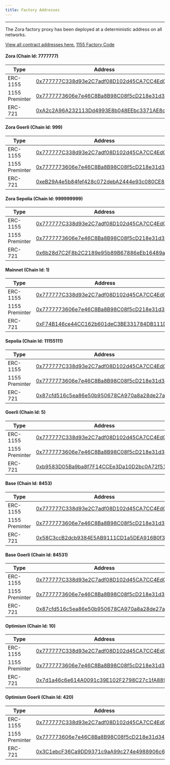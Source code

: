 ```yaml
---
title: Factory Addresses
---
```


---

The Zora factory proxy has been deployed at a deterministic address on all networks.

[View all contract addresses here.](https://github.com/ourzora/zora-protocol/tree/main/packages/protocol-deployments/addresses)
[1155 Factory Code](https://github.com/ourzora/zora-protocol/blob/main/packages/1155-contracts/src/factory/ZoraCreator1155FactoryImpl.sol)

#### Zora (Chain Id: 7777777)

| Type           | Address                                                                                                                       |
| -------------- | ----------------------------------------------------------------------------------------------------------------------------- |
| ERC-1155       | [0x777777C338d93e2C7adf08D102d45CA7CC4Ed021](https://explorer.zora.energy/address/0x777777C338d93e2C7adf08D102d45CA7CC4Ed021) |
| 1155 Preminter | [0x7777773606e7e46C8Ba8B98C08f5cD218e31d340](https://explorer.zora.energy/address/0x7777773606e7e46C8Ba8B98C08f5cD218e31d340) |
| ERC-721        | [0xA2c2A96A232113Dd4993E8b048EEbc3371AE8d85](https://explorer.zora.energy/address/0xA2c2A96A232113Dd4993E8b048EEbc3371AE8d85) |

#### Zora Goerli (Chain Id: 999)

| Type           | Address                                                                                                                               |
| -------------- | ------------------------------------------------------------------------------------------------------------------------------------- |
| ERC-1155       | [0x777777C338d93e2C7adf08D102d45CA7CC4Ed021](https://testnet.explorer.zora.energy/address/0x777777C338d93e2C7adf08D102d45CA7CC4Ed021) |
| 1155 Preminter | [0x7777773606e7e46C8Ba8B98C08f5cD218e31d340](https://testnet.explorer.zora.energy/address/0x7777773606e7e46C8Ba8B98C08f5cD218e31d340) |
| ERC-721        | [0xeB29A4e5b84fef428c072debA2444e93c080CE87](https://testnet.explorer.zora.energy/address/0xeB29A4e5b84fef428c072debA2444e93c080CE87) |

#### Zora Sepolia (Chain Id: 999999999)

| Type           | Address                                                                                                                               |
| -------------- | ------------------------------------------------------------------------------------------------------------------------------------- |
| ERC-1155       | [0x777777C338d93e2C7adf08D102d45CA7CC4Ed021](https://sepolia.explorer.zora.energy/address/0x777777C338d93e2C7adf08D102d45CA7CC4Ed021) |
| 1155 Preminter | [0x7777773606e7e46C8Ba8B98C08f5cD218e31d340](https://sepolia.explorer.zora.energy/address/0x7777773606e7e46C8Ba8B98C08f5cD218e31d340) |
| ERC-721        | [0x6b28d7C2F8b2C2189e95b89B67886eEb16489a97](https://sepolia.explorer.zora.energy/address/0x6b28d7C2F8b2C2189e95b89B67886eEb16489a97) |

#### Mainnet (Chain Id: 1)

| Type           | Address                                                                                                               |
| -------------- | --------------------------------------------------------------------------------------------------------------------- |
| ERC-1155       | [0x777777C338d93e2C7adf08D102d45CA7CC4Ed021](https://etherscan.io/address/0x777777C338d93e2C7adf08D102d45CA7CC4Ed021) |
| 1155 Preminter | [0x7777773606e7e46C8Ba8B98C08f5cD218e31d340](https://etherscan.io/address/0x7777773606e7e46C8Ba8B98C08f5cD218e31d340) |
| ERC-721        | [0xF74B146ce44CC162b601deC3BE331784DB111DC1](https://etherscan.io/address/0xF74B146ce44CC162b601deC3BE331784DB111DC1) |

#### Sepolia (Chain Id: 11155111)

| Type           | Address                                                                                                                      |
| -------------- | ---------------------------------------------------------------------------------------------------------------------------- |
| ERC-1155       | [0x777777C338d93e2C7adf08D102d45CA7CC4Ed021](https://sepolia.etherscan.io/address/0x777777C338d93e2C7adf08D102d45CA7CC4Ed021) |
| 1155 Preminter | [0x7777773606e7e46C8Ba8B98C08f5cD218e31d340](https://sepolia.etherscan.io/address/0x7777773606e7e46C8Ba8B98C08f5cD218e31d340) |
| ERC-721        | [0x87cfd516c5ea86e50b950678CA970a8a28de27ac](https://sepolia.etherscan.io/address/0x87cfd516c5ea86e50b950678CA970a8a28de27ac) |


#### Goerli (Chain Id: 5)

| Type           | Address                                                                                                                      |
| -------------- | ---------------------------------------------------------------------------------------------------------------------------- |
| ERC-1155       | [0x777777C338d93e2C7adf08D102d45CA7CC4Ed021](https://goerli.etherscan.io/address/0x777777C338d93e2C7adf08D102d45CA7CC4Ed021) |
| 1155 Preminter | [0x7777773606e7e46C8Ba8B98C08f5cD218e31d340](https://goerli.etherscan.io/address/0x7777773606e7e46C8Ba8B98C08f5cD218e31d340) |
| ERC-721        | [0xb9583D05Ba9ba8f7F14CCEe3Da10D2bc0A72f519](https://goerli.etherscan.io/address/0xb9583D05Ba9ba8f7F14CCEe3Da10D2bc0A72f519) |

#### Base (Chain Id: 8453)

| Type           | Address                                                                                                               |
| -------------- | --------------------------------------------------------------------------------------------------------------------- |
| ERC-1155       | [0x777777C338d93e2C7adf08D102d45CA7CC4Ed021](https://basescan.org/address/0x777777C338d93e2C7adf08D102d45CA7CC4Ed021) |
| 1155 Preminter | [0x7777773606e7e46C8Ba8B98C08f5cD218e31d340](https://basescan.org/address/0x7777773606e7e46C8Ba8B98C08f5cD218e31d340) |
| ERC-721        | [0x58C3ccB2dcb9384E5AB9111CD1a5DEA916B0f33c](https://basescan.org/address/0x58C3ccB2dcb9384E5AB9111CD1a5DEA916B0f33c) |

#### Base Goerli (Chain Id: 84531)

| Type           | Address                                                                                                                      |
| -------------- | ---------------------------------------------------------------------------------------------------------------------------- |
| ERC-1155       | [0x777777C338d93e2C7adf08D102d45CA7CC4Ed021](https://goerli.basescan.org/address/0x777777C338d93e2C7adf08D102d45CA7CC4Ed021) |
| 1155 Preminter | [0x7777773606e7e46C8Ba8B98C08f5cD218e31d340](https://goerli.basescan.org/address/0x7777773606e7e46C8Ba8B98C08f5cD218e31d340) |
| ERC-721        | [0x87cfd516c5ea86e50b950678CA970a8a28de27ac](https://goerli.basescan.org/address/0x87cfd516c5ea86e50b950678CA970a8a28de27ac) |

#### Optimism (Chain Id: 10)

| Type           | Address                                                                                                                          |
| -------------- | -------------------------------------------------------------------------------------------------------------------------------- |
| ERC-1155       | [0x777777C338d93e2C7adf08D102d45CA7CC4Ed021](https://optimistic.etherscan.io/address/0x777777C338d93e2C7adf08D102d45CA7CC4Ed021) |
| 1155 Preminter | [0x7777773606e7e46C8Ba8B98C08f5cD218e31d340](https://optimistic.etherscan.io/address/0x7777773606e7e46C8Ba8B98C08f5cD218e31d340) |
| ERC-721        | [0x7d1a46c6e614A0091c39E102F2798C27c1fA8892](https://optimistic.etherscan.io/address/0x7d1a46c6e614A0091c39E102F2798C27c1fA8892) |

#### Optimism Goerli (Chain Id: 420)

| Type           | Address                                                                                                                               |
| -------------- | ------------------------------------------------------------------------------------------------------------------------------------- |
| ERC-1155       | [0x777777C338d93e2C7adf08D102d45CA7CC4Ed021](https://goerli-optimism.etherscan.io/address/0x777777C338d93e2C7adf08D102d45CA7CC4Ed021) |
| 1155 Preminter | [0x777773606e7e46C8Ba8B98C08f5cD218e31d340](https://goerli-optimism.etherscan.io/address/0x7777773606e7e46C8Ba8B98C08f5cD218e31d340) |
| ERC-721        | [0x3C1ebcF36Ca9DD9371c9aA99c274e4988906c6E3](https://goerli-optimism.etherscan.io/address/0x3C1ebcF36Ca9DD9371c9aA99c274e4988906c6E3) |
